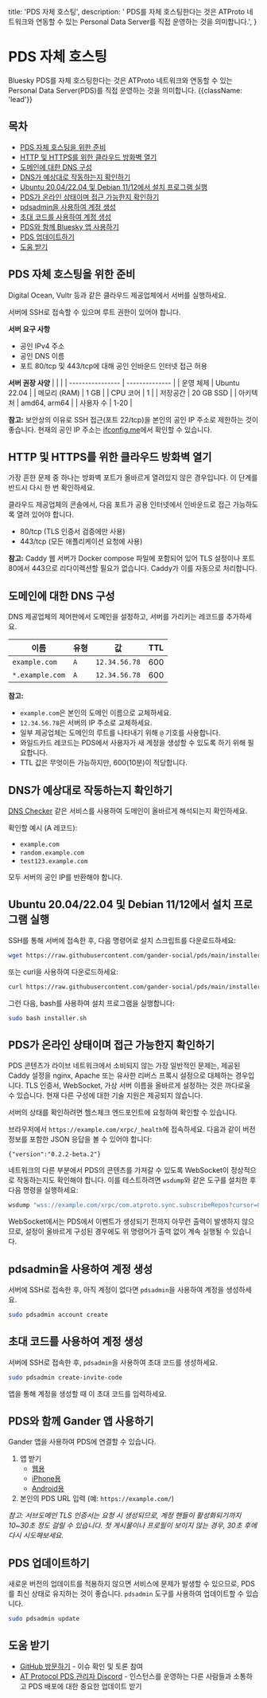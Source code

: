   title: 'PDS 자체 호스팅',
  description:
    ' PDS를 자체 호스팅한다는 것은 ATProto 네트워크와 연동할 수 있는 Personal Data Server를 직접 운영하는 것을 의미합니다.',
}

# PDS 자체 호스팅

 Bluesky PDS를 자체 호스팅한다는 것은 ATProto 네트워크와 연동할 수 있는 Personal Data Server(PDS)를 직접 운영하는 것을 의미합니다. {{className: 'lead'}}

## 목차

* [PDS 자체 호스팅을 위한 준비](#preparation-for-self-hosting-pds)
* [HTTP 및 HTTPS를 위한 클라우드 방화벽 열기](#open-your-cloud-firewall-for-http-and-https)
* [도메인에 대한 DNS 구성](#configure-dns-for-your-domain)
* [DNS가 예상대로 작동하는지 확인하기](#check-that-dns-is-working-as-expected)
* [Ubuntu 20.04/22.04 및 Debian 11/12에서 설치 프로그램 실행](#installer-on-ubuntu-20-04-22-04-and-debian-11-12)
* [PDS가 온라인 상태이며 접근 가능한지 확인하기](#verifying-that-your-pds-is-online-and-accessible)
* [pdsadmin을 사용하여 계정 생성](#creating-an-account-using-pdsadmin)
* [초대 코드를 사용하여 계정 생성](#creating-an-account-using-an-invite-code)
* [PDS와 함께 Bluesky 앱 사용하기](#using-the-gander-app-with-your-pds)
* [PDS 업데이트하기](#updating-your-pds)
* [도움 받기](#getting-help)

<h2 id="preparation-for-self-hosting-pds">PDS 자체 호스팅을 위한 준비</h2>

Digital Ocean, Vultr 등과 같은 클라우드 제공업체에서 서버를 실행하세요.

서버에 SSH로 접속할 수 있으며 루트 권한이 있어야 합니다.

**서버 요구 사항**
* 공인 IPv4 주소
* 공인 DNS 이름
* 포트 80/tcp 및 443/tcp에 대해 공인 인바운드 인터넷 접근 허용

**서버 권장 사양**
|                  |                |
| ---------------- | -------------- |
| 운영 체제        | Ubuntu 22.04   |
| 메모리 (RAM)     | 1 GB           |
| CPU 코어         | 1              |
| 저장공간         | 20 GB SSD      |
| 아키텍처         | amd64, arm64   |
| 사용자 수        | 1-20           |

**참고:** 보안상의 이유로 SSH 접근(포트 22/tcp)을 본인의 공인 IP 주소로 제한하는 것이 좋습니다. 현재의 공인 IP 주소는 [ifconfig.me](https://ifconfig.me/)에서 확인할 수 있습니다.

<h2 id="open-your-cloud-firewall-for-http-and-https">HTTP 및 HTTPS를 위한 클라우드 방화벽 열기</h2>

가장 흔한 문제 중 하나는 방화벽 포트가 올바르게 열려있지 않은 경우입니다. 이 단계를 반드시 다시 한 번 확인하세요.

클라우드 제공업체의 콘솔에서, 다음 포트가 공용 인터넷에서 인바운드로 접근 가능하도록 열려 있어야 합니다.

* 80/tcp (TLS 인증서 검증에만 사용)
* 443/tcp (모든 애플리케이션 요청에 사용)

**참고:** Caddy 웹 서버가 Docker compose 파일에 포함되어 있어 TLS 설정이나 포트 80에서 443으로 리다이렉션할 필요가 없습니다. Caddy가 이를 자동으로 처리합니다.

<h2 id="configure-dns-for-your-domain">도메인에 대한 DNS 구성</h2>

DNS 제공업체의 제어판에서 도메인을 설정하고, 서버를 가리키는 레코드를 추가하세요.

| 이름               | 유형 | 값             | TTL  |
| ------------------ | ---- | -------------- | ---- |
| `example.com`      | `A`  | `12.34.56.78`  | 600  |
| `*.example.com`    | `A`  | `12.34.56.78`  | 600  |

**참고:**
* `example.com`은 본인의 도메인 이름으로 교체하세요.
* `12.34.56.78`은 서버의 IP 주소로 교체하세요.
* 일부 제공업체는 도메인의 루트를 나타내기 위해 `@` 기호를 사용합니다.
* 와일드카드 레코드는 PDS에서 사용자가 새 계정을 생성할 수 있도록 하기 위해 필요합니다.
* TTL 값은 무엇이든 가능하지만, 600(10분)이 적당합니다.

<h2 id="check-that-dns-is-working-as-expected">DNS가 예상대로 작동하는지 확인하기</h2>

[DNS Checker](https://dnschecker.org/) 같은 서비스를 사용하여 도메인이 올바르게 해석되는지 확인하세요.

확인할 예시 (A 레코드):
* `example.com`
* `random.example.com`
* `test123.example.com`

모두 서버의 공인 IP를 반환해야 합니다.

<h2 id="installer-on-ubuntu-20-04-22-04-and-debian-11-12">Ubuntu 20.04/22.04 및 Debian 11/12에서 설치 프로그램 실행</h2>

SSH를 통해 서버에 접속한 후, 다음 명령어로 설치 스크립트를 다운로드하세요:

```bash
wget https://raw.githubusercontent.com/gander-social/pds/main/installer.sh
```

또는 curl을 사용하여 다운로드하세요:

```bash
curl https://raw.githubusercontent.com/gander-social/pds/main/installer.sh >installer.sh
```

그런 다음, bash를 사용하여 설치 프로그램을 실행합니다:

```bash
sudo bash installer.sh
```

<h2 id="verifying-that-your-pds-is-online-and-accessible">PDS가 온라인 상태이며 접근 가능한지 확인하기</h2>

<Note>
PDS 콘텐츠가 라이브 네트워크에서 소비되지 않는 가장 일반적인 문제는, 제공된 Caddy 설정을 nginx, Apache 또는 유사한 리버스 프록시 설정으로 대체하는 경우입니다. TLS 인증서, WebSocket, 가상 서버 이름을 올바르게 설정하는 것은 까다로울 수 있습니다. 현재 다른 구성에 대한 기술 지원은 제공되지 않습니다.
</Note>

서버의 상태를 확인하려면 헬스체크 엔드포인트에 요청하여 확인할 수 있습니다.

브라우저에서 `https://example.com/xrpc/_health`에 접속하세요. 다음과 같이 버전 정보를 포함한 JSON 응답을 볼 수 있어야 합니다:

```
{"version":"0.2.2-beta.2"}
```

네트워크의 다른 부분에서 PDS의 콘텐츠를 가져갈 수 있도록 WebSocket이 정상적으로 작동하는지도 확인해야 합니다. 이를 테스트하려면 `wsdump`와 같은 도구를 설치한 후 다음 명령을 실행하세요:

```bash
wsdump "wss://example.com/xrpc/com.atproto.sync.subscribeRepos?cursor=0"
```

WebSocket에서는 PDS에서 이벤트가 생성되기 전까지 아무런 출력이 발생하지 않으므로, 설정이 올바르게 구성된 경우에도 위 명령어가 출력 없이 계속 실행될 수 있습니다.

<h2 id="creating-an-account-using-pdsadmin">pdsadmin을 사용하여 계정 생성</h2>

서버에 SSH로 접속한 후, 아직 계정이 없다면 `pdsadmin`을 사용하여 계정을 생성하세요.

```bash
sudo pdsadmin account create
```

<h2 id="creating-an-account-using-an-invite-code">초대 코드를 사용하여 계정 생성</h2>

서버에 SSH로 접속한 후, `pdsadmin`을 사용하여 초대 코드를 생성하세요.

```bash
sudo pdsadmin create-invite-code
```

앱을 통해 계정을 생성할 때 이 초대 코드를 입력하세요.

<h2 id="using-the-gander-app-with-your-pds">PDS와 함께 Gander 앱 사용하기</h2>

Gander 앱을 사용하여 PDS에 연결할 수 있습니다.

1.  앱 받기
    * [웹용 ](https://gndr.app/)
    * [iPhone용 ](https://apps.apple.com/us/app/gander-social/id6444370199)
    * [Android용 ](https://play.google.com/store/apps/details?id=xyz.ganderweb.app)
2. 본인의 PDS URL 입력 (예: `https://example.com/`)

_참고: 서브도메인 TLS 인증서는 요청 시 생성되므로, 계정 핸들이 활성화되기까지 10~30초 정도 걸릴 수 있습니다. 첫 게시물이나 프로필이 보이지 않는 경우, 30초 후에 다시 시도해보세요._

<h2 id="updating-your-pds">PDS 업데이트하기</h2>

새로운 버전의 업데이트를 적용하지 않으면 서비스에 문제가 발생할 수 있으므로, PDS를 최신 상태로 유지하는 것이 좋습니다. `pdsadmin` 도구를 사용하여 업데이트할 수 있습니다.

```bash
sudo pdsadmin update
```

<h2 id="getting-help">도움 받기</h2>

- [GitHub 방문하기](https://github.com/gander-social/pds) - 이슈 확인 및 토론 참여
- [AT Protocol PDS 관리자 Discord](https://discord.gg/e7hpHxRfBP) - 인스턴스를 운영하는 다른 사람들과 소통하고 PDS 배포에 대한 중요한 업데이트 받기
